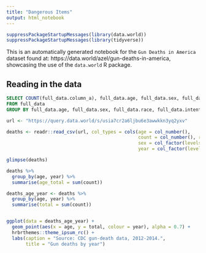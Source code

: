 ```yaml
---
title: "Dangerous Items"
output: html_notebook
---
```


```r
suppressPackageStartupMessages(library(data.world))
suppressPackageStartupMessages(library(tidyverse))
```


This is an automatically generated notebook for the `Gun Deaths in America` dataset found at:
https://data.world/azel/gun-deaths-in-america, showcasing the use of the `data.world` R package.

## Reading in the data


```sql
SELECT COUNT(full_data.column_a), full_data.age, full_data.sex, full_data.race, full_data.intent, full_data.year
FROM full_data
GROUP BY full_data.age, full_data.sex, full_data.race, full_data.intent, full_data.year;
```


```r
url <- "https://query.data.world/s/usia7cr2a6ljbu6e3awwkkn3yq2yxv"

deaths <- readr::read_csv(url, col_types = cols(age = col_number(),
                                                count = col_number(), race = col_factor(levels = c("White", "Hispanic", "Native American/Native Alaskan", "Black", "Asian/Pacific Islander")), 
                                                sex = col_factor(levels = c("M", "F")),
                                                year = col_factor(levels = c("2012", "2013", "2014"))))

glimpse(deaths)
```

```r
deaths %>%
  group_by(age, year) %>%
  summarise(age_total = sum(count))
```

```r
deaths_age_year <- deaths %>%
  group_by(age, year) %>%
  summarise(total = sum(count))


ggplot(data = deaths_age_year) +
  geom_point(aes(x = age, y = total, colour = year), alpha = 0.7) +
  hrbrthemes::theme_ipsum_rc() +
  labs(caption = "Source: CDC gun-death data, 2012-2014.",
       title = "Gun deaths by year")
```


